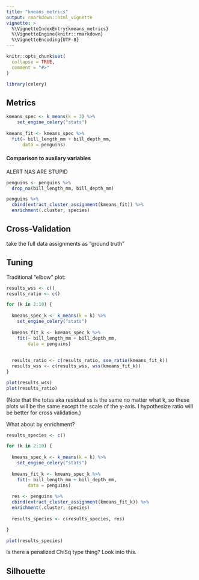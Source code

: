 ```yaml
---
title: "kmeans_metrics"
output: rmarkdown::html_vignette
vignette: >
  %\VignetteIndexEntry{kmeans_metrics}
  %\VignetteEngine{knitr::rmarkdown}
  %\VignetteEncoding{UTF-8}
---
```


```r
knitr::opts_chunk$set(
  collapse = TRUE,
  comment = "#>"
)
```

```r
library(celery)
```


## Metrics

```r
kmeans_spec <- k_means(k = 3) %>%
    set_engine_celery("stats") 
  
kmeans_fit <- kmeans_spec %>%
  fit(~ bill_length_mm + bill_depth_mm,
      data = penguins)
```



#### Comparison to auxilary variables

ALERT NAS ARE STUPID

```r
penguins <- penguins %>%
  drop_na(bill_length_mm, bill_depth_mm) 

penguins %>%
  cbind(extract_cluster_assignment(kmeans_fit)) %>%
  enrichment(.cluster, species)
```



## Cross-Validation

take the full data assignments as "ground truth"


## Tuning

Traditional "elbow" plot:

```r

results_wss <- c()
results_ratio <- c()

for (k in 2:10) {
  
  kmeans_spec_k <- k_means(k = k) %>%
    set_engine_celery("stats") 
  
  kmeans_fit_k <- kmeans_spec_k %>%
    fit(~ bill_length_mm + bill_depth_mm,
        data = penguins)
  
  
  results_ratio <- c(results_ratio, sse_ratio(kmeans_fit_k))
  results_wss <- c(results_wss, wss(kmeans_fit_k))
}

plot(results_wss)
plot(results_ratio)
```

(Note that the totss aka residual ss is the same no matter what k, so these plots will be the same except the scale of the y-axis.  I hypothesize ratio will be better for cross validation.)


What about by enrichment?


```r

results_species <- c()

for (k in 2:10) {
  
  kmeans_spec_k <- k_means(k = k) %>%
    set_engine_celery("stats") 
  
  kmeans_fit_k <- kmeans_spec_k %>%
    fit(~ bill_length_mm + bill_depth_mm,
        data = penguins)
  
  res <- penguins %>%
  cbind(extract_cluster_assignment(kmeans_fit_k)) %>%
  enrichment(.cluster, species)
  
  results_species <- c(results_species, res)

}

plot(results_species)
```

Is there a penalized ChiSq type thing?  Look into this.


## Silhouette


